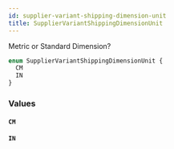 ```yaml
---
id: supplier-variant-shipping-dimension-unit
title: SupplierVariantShippingDimensionUnit
---
```



Metric or Standard Dimension?


```graphql
enum SupplierVariantShippingDimensionUnit {
  CM
  IN
}
```


### Values

#### `CM` 




#### `IN` 






